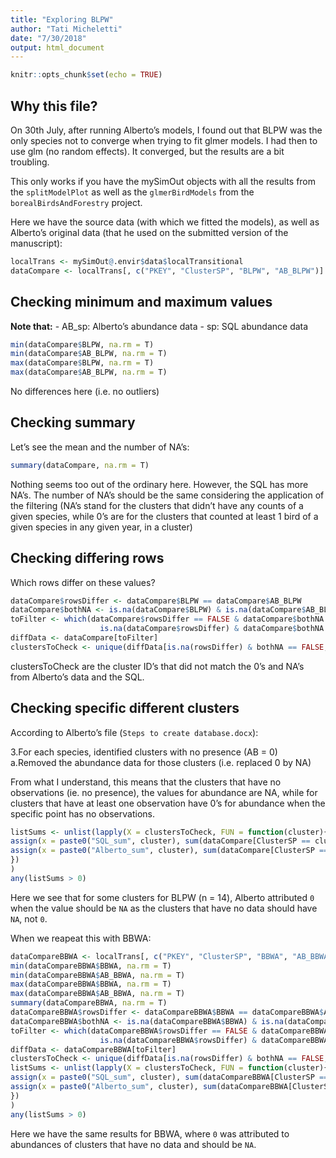 ```yaml
---
title: "Exploring BLPW"
author: "Tati Micheletti"
date: "7/30/2018"
output: html_document
---
```


```r
knitr::opts_chunk$set(echo = TRUE)
```

## Why this file?

On 30th July, after running Alberto's models, I found out that BLPW was the only species not to converge when trying to fit glmer models. I had then to use glm (no random effects). It converged, but the results are a bit troubling.

This only works if you have the mySimOut objects with all the results from the `splitModelPlot` as well as the `glmerBirdModels` from the  `borealBirdsAndForestry` project.

Here we have the source data (with which we fitted the models), as well as Alberto's original data (that he used on the submitted version of the manuscript):
```r
localTrans <- mySimOut@.envir$data$localTransitional
dataCompare <- localTrans[, c("PKEY", "ClusterSP", "BLPW", "AB_BLPW")]
```

## Checking minimum and maximum values
**Note that:** 
- AB_sp: Alberto's abundance data
- sp: SQL abundance data
```r
min(dataCompare$BLPW, na.rm = T)
min(dataCompare$AB_BLPW, na.rm = T)
max(dataCompare$BLPW, na.rm = T)
max(dataCompare$AB_BLPW, na.rm = T)
```

No differences here (i.e. no outliers)

## Checking summary
Let's see the mean and the number of NA's:
```r
summary(dataCompare, na.rm = T)
```
Nothing seems too out of the ordinary here. However, the SQL has more NA's. The number of NA's should be the same considering the application of the filtering (NA's stand for the clusters that didn't have any counts of a given species, while 0's are for the clusters that counted at least 1 bird of a given species in any given year, in a cluster)

## Checking differing rows
Which rows differ on these values?
```r
dataCompare$rowsDiffer <- dataCompare$BLPW == dataCompare$AB_BLPW
dataCompare$bothNA <- is.na(dataCompare$BLPW) & is.na(dataCompare$AB_BLPW)
toFilter <- which(dataCompare$rowsDiffer == FALSE & dataCompare$bothNA == FALSE |
                    is.na(dataCompare$rowsDiffer) & dataCompare$bothNA == FALSE)
diffData <- dataCompare[toFilter]
clustersToCheck <- unique(diffData[is.na(rowsDiffer) & bothNA == FALSE, ClusterSP])
```
clustersToCheck are the cluster ID's that did not match the 0's and NA's from Alberto's data and the SQL.

## Checking specific different clusters
According to Alberto's file (`Steps to create database.docx`): 

3.For  each  species,  identified  clusters  with  no  presence  (AB  =  0)  
    a.Removed  the  abundance  data  for  those  clusters  (i.e.  replaced  0  by  NA)

From what I understand, this means that the clusters that have no observations (ie. no presence), the values for abundance are NA, while for clusters that have at least one observation have 0's for abundance when the specific point has no observations.

```r
listSums <- unlist(lapply(X = clustersToCheck, FUN = function(cluster){
assign(x = paste0("SQL_sum", cluster), sum(dataCompare[ClusterSP == cluster]$BLPW, na.rm = TRUE))
assign(x = paste0("Alberto_sum", cluster), sum(dataCompare[ClusterSP == cluster]$AB_BLPW, na.rm = TRUE))  
})
)
any(listSums > 0)
```
Here we see that for some clusters for BLPW (n = 14), Alberto attributed `0` when the value should be `NA` as the clusters that have no data should have `NA`, not `0`. 

When we reapeat this with BBWA:
```r
dataCompareBBWA <- localTrans[, c("PKEY", "ClusterSP", "BBWA", "AB_BBWA")]
min(dataCompareBBWA$BBWA, na.rm = T)
min(dataCompareBBWA$AB_BBWA, na.rm = T)
max(dataCompareBBWA$BBWA, na.rm = T)
max(dataCompareBBWA$AB_BBWA, na.rm = T)
summary(dataCompareBBWA, na.rm = T)
dataCompareBBWA$rowsDiffer <- dataCompareBBWA$BBWA == dataCompareBBWA$AB_BBWA
dataCompareBBWA$bothNA <- is.na(dataCompareBBWA$BBWA) & is.na(dataCompareBBWA$AB_BBWA)
toFilter <- which(dataCompareBBWA$rowsDiffer == FALSE & dataCompareBBWA$bothNA == FALSE |
                    is.na(dataCompareBBWA$rowsDiffer) & dataCompareBBWA$bothNA == FALSE)
diffData <- dataCompareBBWA[toFilter]
clustersToCheck <- unique(diffData[is.na(rowsDiffer) & bothNA == FALSE, ClusterSP])
listSums <- unlist(lapply(X = clustersToCheck, FUN = function(cluster){
assign(x = paste0("SQL_sum", cluster), sum(dataCompareBBWA[ClusterSP == cluster]$BBWA, na.rm = TRUE))
assign(x = paste0("Alberto_sum", cluster), sum(dataCompareBBWA[ClusterSP == cluster]$AB_BBWA, na.rm = TRUE))  
})
)
any(listSums > 0)
```

Here we have the same results for BBWA, where `0` was attributed to abundances of clusters that have no data and should be `NA`.